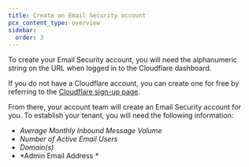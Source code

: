 ```yaml
---
title: Create an Email Security account
pcx_content_type: overview
sidebar:
  order: 3
---
```


To create your Email Security account, you will need the alphanumeric string on the URL when logged in to the Cloudflare dashboard.

If you do not have a Cloudflare account, you can create one for free by referring to the [Cloudflare sign-up page](https://dash.cloudflare.com/sign-up).

From there, your account team will create an Email Security account for you. To establish your tenant, you will need the following information:

- *Average Monthly Inbound Message Volume*
- *Number of Active Email Users*
- *Domain(s)*
- *Admin Email Address *